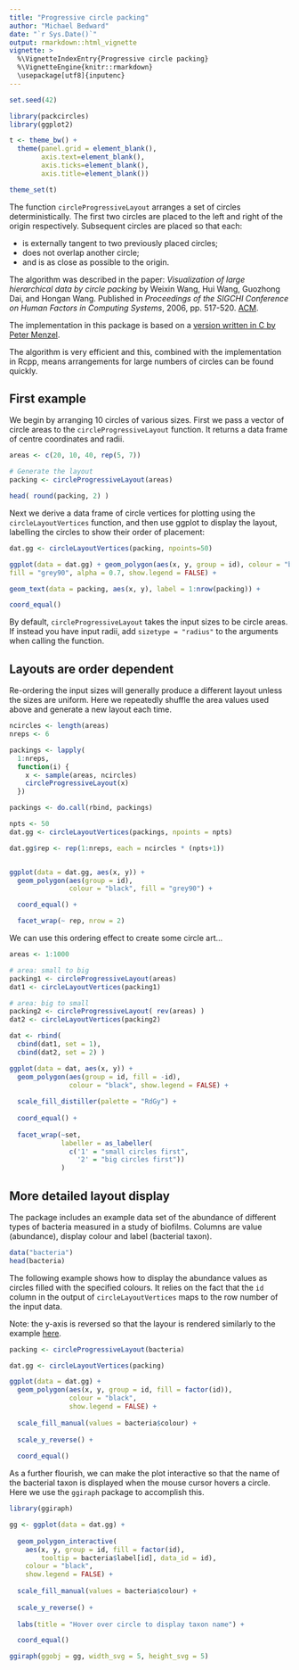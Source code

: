 --- 
title: "Progressive circle packing" 
author: "Michael Bedward" 
date: "`r Sys.Date()`" 
output: rmarkdown::html_vignette 
vignette: > 
  %\VignetteIndexEntry{Progressive circle packing}
  %\VignetteEngine{knitr::rmarkdown} 
  \usepackage[utf8]{inputenc}
---

```{r setup, include=FALSE}

set.seed(42)

library(packcircles) 
library(ggplot2)

t <- theme_bw() + 
  theme(panel.grid = element_blank(), 
        axis.text=element_blank(),
        axis.ticks=element_blank(), 
        axis.title=element_blank())

theme_set(t)

```

The function `circleProgressiveLayout` arranges a set of circles
deterministically. The first two circles are placed to the left and right of the
origin respectively. Subsequent circles are placed so that each:

  * is externally tangent to two previously placed circles; 
  * does not overlap another circle; 
  * and is as close as possible to the origin.

The algorithm was described in the paper: *Visualization of large hierarchical
data by circle packing* by Weixin Wang, Hui Wang, Guozhong Dai, and Hongan Wang.
Published in *Proceedings of the SIGCHI Conference on Human Factors in Computing
Systems*, 2006, pp. 517-520. [ACM](https://dl.acm.org/citation.cfm?id=1124851).

The implementation in this package is based on a [version written in C by Peter 
Menzel](https://github.com/pmenzel/packCircles).

The algorithm is very efficient and this, combined with the implementation in Rcpp, means arrangements for large numbers of circles can be found quickly.


## First example

We begin by arranging 10 circles of various sizes. First we pass a
vector of circle areas to the `circleProgressiveLayout` function. It returns a 
data frame of centre coordinates and radii.

```{r}

areas <- c(20, 10, 40, rep(5, 7))

# Generate the layout 
packing <- circleProgressiveLayout(areas) 

head( round(packing, 2) )

```

Next we derive a data frame of circle vertices for plotting using the 
`circleLayoutVertices` function, and then use ggplot to display the layout, labelling 
the circles to show their order of placement:

```{r fig.width=4, fig.height=4} 

dat.gg <- circleLayoutVertices(packing, npoints=50)

ggplot(data = dat.gg) + geom_polygon(aes(x, y, group = id), colour = "black", 
fill = "grey90", alpha = 0.7, show.legend = FALSE) +

geom_text(data = packing, aes(x, y), label = 1:nrow(packing)) +

coord_equal()

```

By default, `circleProgressiveLayout` takes the input sizes to be circle areas. 
If instead you have input radii, add `sizetype = "radius"` to the arguments when calling the 
function.


## Layouts are order dependent

Re-ordering the input sizes will generally produce a different layout unless the sizes are uniform. Here we repeatedly shuffle the area values used above and generate a new layout each time.

```{r fig.width=7, fig.height=5}

ncircles <- length(areas) 
nreps <- 6

packings <- lapply(
  1:nreps, 
  function(i) { 
    x <- sample(areas, ncircles) 
    circleProgressiveLayout(x) 
  })

packings <- do.call(rbind, packings)

npts <- 50 
dat.gg <- circleLayoutVertices(packings, npoints = npts) 

dat.gg$rep <- rep(1:nreps, each = ncircles * (npts+1))


ggplot(data = dat.gg, aes(x, y)) + 
  geom_polygon(aes(group = id), 
               colour = "black", fill = "grey90") +

  coord_equal() +

  facet_wrap(~ rep, nrow = 2)

```


We can use this ordering effect to create some circle art...


```{r fig.width=7, fig.height=4}

areas <- 1:1000

# area: small to big
packing1 <- circleProgressiveLayout(areas)
dat1 <- circleLayoutVertices(packing1)

# area: big to small
packing2 <- circleProgressiveLayout( rev(areas) ) 
dat2 <- circleLayoutVertices(packing2)

dat <- rbind( 
  cbind(dat1, set = 1), 
  cbind(dat2, set = 2) )

ggplot(data = dat, aes(x, y)) + 
  geom_polygon(aes(group = id, fill = -id), 
               colour = "black", show.legend = FALSE) +
  
  scale_fill_distiller(palette = "RdGy") +
  
  coord_equal() +
  
  facet_wrap(~set, 
             labeller = as_labeller(
               c('1' = "small circles first", 
                 '2' = "big circles first"))
             )

```


## More detailed layout display

The package includes an example data set of the abundance of different types of bacteria measured in a study of biofilms. Columns are value (abundance), display colour and label (bacterial taxon).

```{r}

data("bacteria")
head(bacteria)

```

The following example shows how to display the abundance values as circles filled with the specified colours. It relies on the fact that the `id` column in the output of `circleLayoutVertices` maps to the row number of the input data.

Note: the y-axis is reversed so that the layour is rendered similarly to the example [here](https://github.com/pmenzel/packCircles).

```{r fig.width=5, fig.height=5, fig.align='center'}

packing <- circleProgressiveLayout(bacteria)

dat.gg <- circleLayoutVertices(packing)

ggplot(data = dat.gg) +
  geom_polygon(aes(x, y, group = id, fill = factor(id)), 
               colour = "black",
               show.legend = FALSE) +
  
  scale_fill_manual(values = bacteria$colour) +
  
  scale_y_reverse() +
  
  coord_equal()

```


As a further flourish, we can make the plot interactive so that the name of the bacterial taxon is displayed when the mouse cursor hovers a circle. Here we use the `ggiraph` package to accomplish this.

```{r fig.width=5, fig.height=5}

library(ggiraph)

gg <- ggplot(data = dat.gg) +
  
  geom_polygon_interactive(
    aes(x, y, group = id, fill = factor(id),
        tooltip = bacteria$label[id], data_id = id), 
    colour = "black",
    show.legend = FALSE) +
  
  scale_fill_manual(values = bacteria$colour) +
  
  scale_y_reverse() +
  
  labs(title = "Hover over circle to display taxon name") +

  coord_equal()

ggiraph(ggobj = gg, width_svg = 5, height_svg = 5)

```

